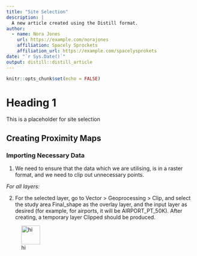 ```yaml
---
title: "Site Selection"
description: |
  A new article created using the Distill format.
author:
  - name: Nora Jones 
    url: https://example.com/norajones
    affiliation: Spacely Sprockets
    affiliation_url: https://example.com/spacelysprokets
date: "`r Sys.Date()`"
output: distill::distill_article
---
```


```r
knitr::opts_chunk$set(echo = FALSE)
```

# Heading 1

This is a placeholder for site selection

## Creating Proximity Maps

### Importing Necessary Data

1. We need to ensure that the data which we are utilising, is in a raster format, and we need to clip out unnecessary points.

*For all layers:*

2. For the selected layer, go to Vector > Geoprocessing > Clip, and select the study area Final_shape as the overlay layer, and the input layer as desired (for example, for airports, it will be AIRPORT_PT_50K). After creating, a temporary layer Clipped should be produced.


![hi](images/Picture1.png){width="50px"}


